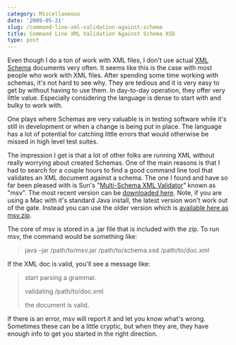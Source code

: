 ```yaml
---
category: Miscellaneous
date: '2009-05-21'
slug: /command-line-xml-validation-against-schema
title: Command Line XML Validation Against Schema XSD
type: post
---
```



Even though I do a ton of work with XML files, I don't use actual
[XML Schema](http://en.wikipedia.org/wiki/XML_schema) documents
very often. It seems like this is the case with most people who
work with XML files. After spending some time working with schemas,
it's not hard to see why. They are tedious and it is very easy to
get by without having to use them. In day-to-day operation, they
offer very little value. Especially considering the language is
dense to start with and bulky to work with.

One plays where Schemas are very valuable is in testing software
while it's still in development or when a change is being put in
place. The language has a lot of potential for catching little
errors that would otherwise be missed in high level test suites.

The impression I get is that a lot of other folks are running XML
without really worrying about created Schemas. One of the main
reasons is that I had to search for a couple hours to find a good
command line tool that validates an XML document against a schema.
The one I found and have so far been pleased with is Sun's
"[Multi-Schema XML Validator](https://msv.dev.java.net/)" known as
"msv". The most recent version can be
[downloaded here](https://msv.dev.java.net/servlets/ProjectDocumentList?folderID=100&expandFolder=100&folderID=101).
Note, if you are using a Mac with it's standard Java install, the
latest version won't work out of the gate. Instead you can use the
older version which is
[available here as msv.zip](https://msv.dev.java.net/servlets/ProjectDocumentList?folderID=101&expandFolder=101&folderID=100).

The core of msv is stored in a .jar file that is included with the
zip. To run msv, the command would be something like:

> java -jar /path/to/msv.jar /path/to/schema.xsd /path/to/doc.xml

If the XML doc is valid, you'll see a message like:

> start parsing a grammar.
> 
> validating /path/to/doc.xml
> 
> the document is valid.

If there is an error, msv will report it and let you know what's
wrong. Sometimes these can be a little cryptic, but when they are,
they have enough info to get you started in the right direction.
